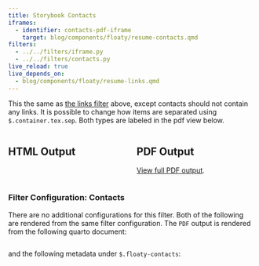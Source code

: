 ```yaml
---
title: Storybook Contacts
iframes:
  - identifier: contacts-pdf-iframe
    target: blog/components/floaty/resume-contacts.qmd
filters:
  - ../../filters/iframe.py
  - ../../filters/contacts.py
live_reload: true
live_depends_on:
  - blog/components/floaty/resume-links.qmd
---
```


This the same as [the links filter](./links.qmd) above, except contacts should not contain any links.
It is possible to change how items are separated using `$.container.tex.sep`.
Both types are labeled in the pdf view below.

<!-- START COLUMNS -----------------------------------------------------------> ::::: { .columns }

<!-- START COLUMN ------------------------------------------------------------> :::: { .column .pe-3 }

## <i class="bi bi-filetype-html text-blue"></i> HTML Output

::: { #contacts-newline }

:::

<!-- STOP COLUMN -------------------------------------------------------------> ::::

<!-- START COLUMN ------------------------------------------------------------> :::: { .column .ps-3 }

## <i class="bi bi-file-pdf text-red"></i> PDF Output

[View full PDF output](/components/floaty/resume-contacts.pdf).

::: { #contacts-pdf-iframe }

:::

<!-- STOP COLUMN -------------------------------------------------------------> ::::

<!-- END COLUMNS -------------------------------------------------------------> :::::

::: { .callout-note collapse=true }

### Filter Configuration: Contacts

There are no additional configurations for this filter.
Both of the following are rendered from the same filter configuration.
The `PDF` output is rendered from the following quarto document:

```.qmd

```

and the following metadata under `$.floaty-contacts`:

```.yaml

```

:::
